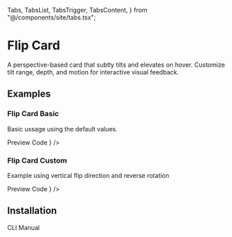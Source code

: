   Tabs,
  TabsList,
  TabsTrigger,
  TabsContent,
} from "@/components/site/tabs.tsx";


# Flip Card

A perspective-based card that subtly tilts and elevates on hover. Customize tilt range, depth, and motion for interactive visual feedback.

## Examples

### Flip Card Basic

Basic ussage using the default values.

<Tabs defaultValue="preview" className="">
  <TabsList>
    <TabsTrigger value="preview">Preview</TabsTrigger>
    <TabsTrigger value="code">Code</TabsTrigger>
  </TabsList>
  <TabsContent value="preview">
    <ComponentRenderer component={<FlipCardBasic />} />
  </TabsContent>
  <TabsContent value="code">
    <CodeBlock filePath="src/app/docs/flip-card/flip-card-basic.tsx" />
  </TabsContent>
</Tabs>

### Flip Card Custom

Example using vertical flip direction and reverse rotation

<Tabs defaultValue="preview" className="">
  <TabsList>
    <TabsTrigger value="preview">Preview</TabsTrigger>
    <TabsTrigger value="code">Code</TabsTrigger>
  </TabsList>
  <TabsContent value="preview">
    <ComponentRenderer component={<FlipCardVertical />} />
  </TabsContent>
  <TabsContent value="code">
    <CodeBlock filePath="src/app/docs/flip-card/flip-card-vertical.tsx" />
  </TabsContent>
</Tabs>

## Installation

<Tabs defaultValue="cli" className="">
  <TabsList>
    <TabsTrigger value="cli">CLI</TabsTrigger>
    <TabsTrigger value="manual">Manual</TabsTrigger>
  </TabsList>
  <TabsContent value="cli">
    <Cli command={`add "https://berlix.vercel.app/registry/flip-card.json"`} />
  </TabsContent>

  <TabsContent value="manual">
    <CodeBlock filePath="src/components/core/flip-card.tsx" />
  </TabsContent>
</Tabs>
